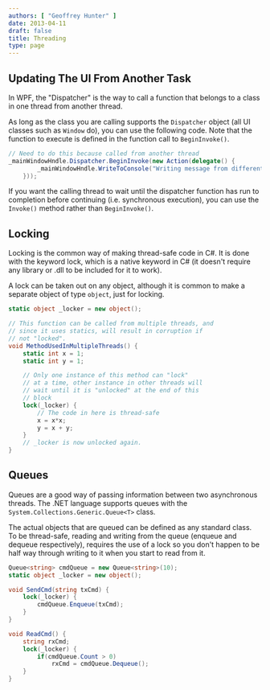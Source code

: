 ```yaml
---
authors: [ "Geoffrey Hunter" ]
date: 2013-04-11
draft: false
title: Threading
type: page
---
```



## Updating The UI From Another Task

In WPF, the "Dispatcher" is the way to call a function that belongs to a class in one thread from another thread.

As long as the class you are calling supports the `Dispatcher` object (all UI classes such as `Window` do), you can use the following code. Note that the function to execute is defined in the function call to `BeginInvoke()`.

```c#    
// Need to do this because called from another thread
_mainWindowHndle.Dispatcher.BeginInvoke(new Action(delegate() { 
        _mainWindowHndle.WriteToConsole("Writing message from different thread!"); 
    }));
```

If you want the calling thread to wait until the dispatcher function has run to completion before continuing (i.e. synchronous execution), you can use the `Invoke()` method rather than `BeginInvoke()`.

## Locking

Locking is the common way of making thread-safe code in C#. It is done with the keyword lock, which is a native keyword in C# (it doesn't require any library or .dll to be included for it to work).

A lock can be taken out on any object, although it is common to make a separate object of type `object`, just for locking.

```c# 
static object _locker = new object();

// This function can be called from multiple threads, and
// since it uses statics, will result in corruption if
// not "locked".
void MethodUsedInMultipleThreads() {
    static int x = 1;
    static int y = 1;

    // Only one instance of this method can "lock"
    // at a time, other instance in other threads will
    // wait until it is "unlocked" at the end of this 
    // block
    lock(_locker) {
        // The code in here is thread-safe
        x = x*x;
        y = x + y;
    }
    // _locker is now unlocked again.
}
```

## Queues

Queues are a good way of passing information between two asynchronous threads. The .NET language supports queues with the `System.Collections.Generic.Queue<T>` class.

The actual objects that are queued can be defined as any standard class. To be thread-safe, reading and writing from the queue (enqueue and dequeue respectively), requires the use of a lock so you don't happen to be half way through writing to it when you start to read from it.

```c#
Queue<string> cmdQueue = new Queue<string>(10);
static object _locker = new object();

void SendCmd(string txCmd) {
    lock(_locker) {
        cmdQueue.Enqueue(txCmd);
    }
}

void ReadCmd() {
    string rxCmd;
    lock(_locker) {
        if(cmdQueue.Count > 0)
            rxCmd = cmdQueue.Dequeue();
    }
}
```